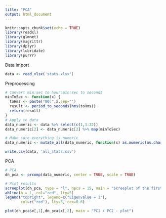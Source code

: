 ```yaml
---
title: "PCA"
output: html_document
---
```


```r
knitr::opts_chunk$set(echo = TRUE)
library(readxl)
library(glmnet)
library(magrittr)
library(dplyr)
library(lubridate)
library(purrr)
```

Data import
```r
data <- read_xlsx('stats.xlsx')
```


Preprocessing
```r
# Convert min:sec to hour:min:sec to seconds
minToSec <- function(x) {
  toHms <- paste("00:",x,sep="")
  result <- period_to_seconds(hms(toHms))
  return(result)
}
# Apply to data
data_numeric <- data %>% select(c(1,3:22))
data_numeric[2] <- data_numeric[2] %>% map(minToSec)

# Make sure everything is numeric
data_numeric <- mutate_all(data_numeric, function(x) as.numeric(as.character(x)))

write.csv(data, 'all_stats.csv')
```


PCA
```r
# PCA
dn_pca <- prcomp(data_numeric, center = TRUE, scale = TRUE)

# Plot results
screeplot(dn_pca, type = "l", npcs = 15, main = "Screeplot of the first 10 PCs")
abline(h = 1, col="red", lty=5)
legend("topright", legend=c("Eigenvalue = 1"),
       col=c("red"), lty=5, cex=0.6)

plot(dn_pca$x[,1],dn_pca$x[,2], main = "PC1 / PC2 - plot")
```


